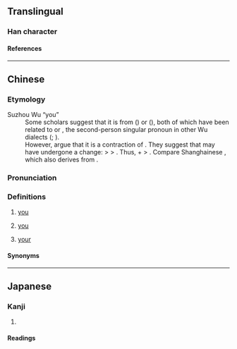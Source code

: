 {{character info/new}}
==Translingual==

===Han character===
{{Han char|rn=9|rad=人|as=08|sn=10|four=24291|canj=OKMF|ids=⿰亻奈}}

====References====
{{Han ref|kx=0109.171|dkj=00818|dj=0232.200|hdz=10172.090|uh=5037}}

----

==Chinese==
{{zh-forms|alt=奈-Suzhou,耐-Suzhou}}

===Etymology===
; Suzhou Wu “you”
: Some scholars suggest that it is from {{ltc-l|汝}} ({{zh-ref|Mei, 1993}}) or {{ltc-l|爾}} ({{zh-ref|You, 1995}}), both of which have been related to {{IPAchar|/n̩/}} or {{IPAchar|/ŋ̍/}}, the second-person singular pronoun in other Wu dialects ({{zh-ref|You, 1995}}; {{zh-ref|Chen and Pan, 1999}}).
: However, {{zh-ref|Chen and Pan (1999)}} argue that it is a contraction of {{zh-l|*汝儂}}. They suggest that {{zh-l|*儂}} may have undergone a change: {{IPAfont|/*neŋ/}} > {{IPAfont|/*nẽ/}} > {{IPAchar|/ne/}}. Thus, {{zh-l|*汝}} {{IPAchar|/n̩/}} + {{zh-l|*儂}} {{IPAfont|/ne/}} > {{IPAfont|/ne/}}. Compare Shanghainese {{zh-l|*儂}} {{IPAchar|/nʊŋ/}}, which also derives from {{zh-l|*汝儂}} {{IPAchar|/n̩ nʊŋ/}}.

===Pronunciation===
{{zh-pron
|m=nǎi
|c=noi6
|w=3ne
|cat=pron
}}

===Definitions===
{{zh-hanzi}}

# {{lb|zh|Suzhou|_|Wu}} [[you]] {{gloss|singular}}
# {{lb|zh|Muping|_|Mandarin}} [[you]] {{gloss|plural}}
# {{lb|zh|Muping|_|Mandarin}} [[your]]

====Synonyms====
{{zh-dial|你}}
{{zh-dial|你們}}

----

==Japanese==

===Kanji===
{{ja-kanji|grade=|rs=人08}}

# {{rfdef|ja|sort=人08}}

====Readings====
{{ja-readings
|goon=ない
|kanon=だい
|kun=なんじ-<なんぢ-}}